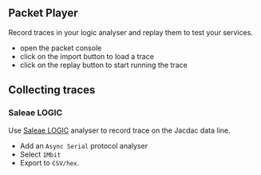 
## Packet Player

Record traces in your logic analyser and replay them to test your services.

* open the packet console
* click on the import button to load a trace
* click on the replay button to start running the trace

## Collecting traces

<TraceImportButton />

### Saleae LOGIC

Use [Saleae LOGIC](https://www.saleae.com/) analyser to record trace on the Jacdac data line.

* Add an ``Async Serial`` protocol analyser
* Select ``1Mbit``
* Export to ``CSV/hex``.

